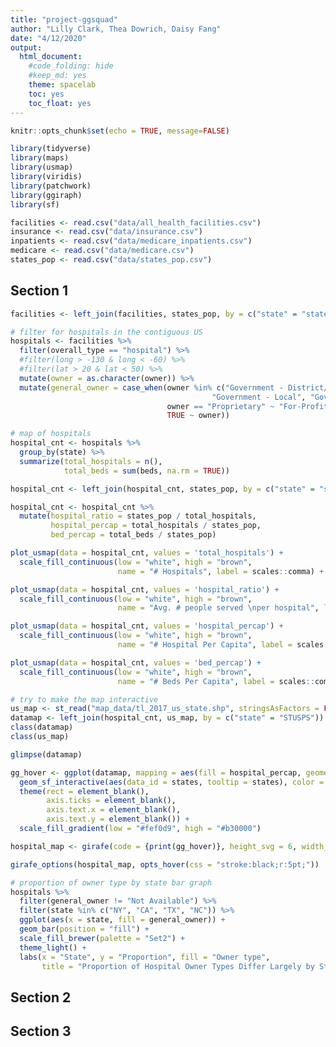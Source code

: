 ```yaml
---
title: "project-ggsquad"
author: "Lilly Clark, Thea Dowrich, Daisy Fang"
date: "4/12/2020"
output: 
  html_document:
    #code_folding: hide
    #keep_md: yes
    theme: spacelab
    toc: yes
    toc_float: yes
---
```


```r
knitr::opts_chunk$set(echo = TRUE, message=FALSE)
```

```r
library(tidyverse)
library(maps)
library(usmap)
library(viridis)
library(patchwork)
library(ggiraph)
library(sf)
```

```r
facilities <- read.csv("data/all_health_facilities.csv")
insurance <- read.csv("data/insurance.csv")
inpatients <- read.csv("data/medicare_inpatients.csv")
medicare <- read.csv("data/medicare.csv")
states_pop <- read.csv("data/states_pop.csv")
```

## Section 1
```r
facilities <- left_join(facilities, states_pop, by = c("state" = "states_abb"))

# filter for hospitals in the contiguous US
hospitals <- facilities %>% 
  filter(overall_type == "hospital") %>% 
  #filter(long > -130 & long < -60) %>% 
  #filter(lat > 20 & lat < 50) %>% 
  mutate(owner = as.character(owner)) %>% 
  mutate(general_owner = case_when(owner %in% c("Government - District/Authority", "Government - Federal",
                                             "Government - Local", "Government - State") ~ "Government",
                                   owner == "Proprietary" ~ "For-Profit",
                                   TRUE ~ owner))

# map of hospitals
hospital_cnt <- hospitals %>% 
  group_by(state) %>% 
  summarize(total_hospitals = n(),
            total_beds = sum(beds, na.rm = TRUE))

hospital_cnt <- left_join(hospital_cnt, states_pop, by = c("state" = "states_abb"))

hospital_cnt <- hospital_cnt %>% 
  mutate(hospital_ratio = states_pop / total_hospitals,
         hospital_percap = total_hospitals / states_pop,
         bed_percap = total_beds / states_pop)

plot_usmap(data = hospital_cnt, values = 'total_hospitals') + 
  scale_fill_continuous(low = "white", high = "brown",
                        name = "# Hospitals", label = scales::comma) + theme(legend.position = "right")

plot_usmap(data = hospital_cnt, values = 'hospital_ratio') + 
  scale_fill_continuous(low = "white", high = "brown",
                        name = "Avg. # people served \nper hospital", label = scales::comma) + theme(legend.position = "right")

plot_usmap(data = hospital_cnt, values = 'hospital_percap') + 
  scale_fill_continuous(low = "white", high = "brown",
                        name = "# Hospital Per Capita", label = scales::comma) + theme(legend.position = "right")

plot_usmap(data = hospital_cnt, values = 'bed_percap') + 
  scale_fill_continuous(low = "white", high = "brown",
                        name = "# Beds Per Capita", label = scales::comma) + theme(legend.position = "right")
```

```r
# try to make the map interactive
us_map <- st_read("map_data/tl_2017_us_state.shp", stringsAsFactors = FALSE)
datamap <- left_join(hospital_cnt, us_map, by = c("state" = "STUSPS"))
class(datamap)
class(us_map)

glimpse(datamap)

gg_hover <- ggplot(datamap, mapping = aes(fill = hospital_percap, geometry = geometry)) +
  geom_sf_interactive(aes(data_id = states, tooltip = states), color = "white") +
  theme(rect = element_blank(), 
        axis.ticks = element_blank(),
        axis.text.x = element_blank(), 
        axis.text.y = element_blank()) +
  scale_fill_gradient(low = "#fef0d9", high = "#b30000")

hospital_map <- girafe(code = {print(gg_hover)}, height_svg = 6, width_svg = 9)

girafe_options(hospital_map, opts_hover(css = "stroke:black;r:5pt;"))
```


```r
# proportion of owner type by state bar graph
hospitals %>% 
  filter(general_owner != "Not Available") %>% 
  filter(state %in% c("NY", "CA", "TX", "NC")) %>% 
  ggplot(aes(x = state, fill = general_owner)) +
  geom_bar(position = "fill") +
  scale_fill_brewer(palette = "Set2") +
  theme_light() +
  labs(x = "State", y = "Proportion", fill = "Owner type",
       title = "Proportion of Hospital Owner Types Differ Largely by State")
```


## Section 2

## Section 3
